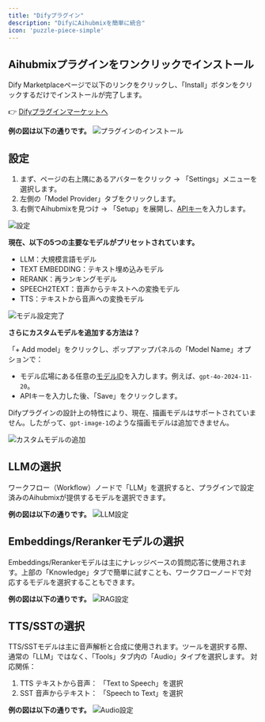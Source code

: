 ```yaml
---
title: "Difyプラグイン"
description: "DifyにAihubmixを簡単に統合"
icon: 'puzzle-piece-simple'
---
```


## Aihubmixプラグインをワンクリックでインストール

Dify Marketplaceページで以下のリンクをクリックし、「Install」ボタンをクリックするだけでインストールが完了します。

👉 [Difyプラグインマーケットへ](https://marketplace.dify.ai/plugins/langgenius/aihubmix?language=en-US&theme=system)

**例の図は以下の通りです。**
![プラグインのインストール](../media/DifyInstallPlugin.png)  

## 設定
1. まず、ページの右上隅にあるアバターをクリック → 「Settings」メニューを選択します。
2. 左側の「Model Provider」タブをクリックします。
3. 右側でAihubmixを見つけ → 「Setup」を展開し、[APIキー](https://aihubmix.com/token)を入力します。

![設定](../media/DifySettings1.png)  

**現在、以下の5つの主要なモデルがプリセットされています。**
- LLM：大規模言語モデル
- TEXT EMBEDDING：テキスト埋め込みモデル
- RERANK：再ランキングモデル
- SPEECH2TEXT：音声からテキストへの変換モデル
- TTS：テキストから音声への変換モデル

![モデル設定完了](../media/DifyModelsSetting.png)  

**さらにカスタムモデルを追加する方法は？**

「+ Add model」をクリックし、ポップアップパネルの「Model Name」オプションで：
- モデル広場にある任意の[モデルID](https://aihubmix.com/models)を入力します。例えば、`gpt-4o-2024-11-20`。
- APIキーを入力した後、「Save」をクリックします。

Difyプラグインの設計上の特性により、現在、描画モデルはサポートされていません。したがって、`gpt-image-1`のような描画モデルは追加できません。

![カスタムモデルの追加](../media/DifyAddModel.png)  

## LLMの選択

ワークフロー（Workflow）ノードで「LLM」を選択すると、プラグインで設定済みのAihubmixが提供するモデルを選択できます。

**例の図は以下の通りです。**
![LLM設定](../media/LLMs.png)  

## Embeddings/Rerankerモデルの選択

Embeddings/Rerankerモデルは主にナレッジベースの質問応答に使用されます。上部の「Knowledge」タブで簡単に試すことも、ワークフローノードで対応するモデルを選択することもできます。

**例の図は以下の通りです。**
![RAG設定](../media/DifyRAG.png)  

## TTS/SSTの選択

TTS/SSTモデルは主に音声解析と合成に使用されます。ツールを選択する際、通常の「LLM」ではなく、「Tools」タブ内の「Audio」タイプを選択します。
対応関係：
1. TTS テキストから音声： 「Text to Speech」を選択
2. SST 音声からテキスト： 「Speech to Text」を選択

**例の図は以下の通りです。**
![Audio設定](../media/TTS-SST.png)
